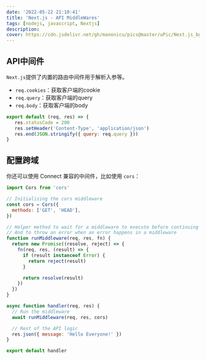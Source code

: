 ```yaml
---
date: '2022-05-22 21:10:41'
title: 'Next.js - API MiddleWares'
tags: [nodejs, javascript, Nextjs]
description:
cover: https://cdn.jsdelivr.net/gh/manonicu/pics@master/uPic/Next.js_bg.svg
---
```


## API中间件

`Next.js`提供了内置的路由中间件用于解析入参等。

- `req.cookies`：获取客户端的cookie
- `req.query`：获取客户端的query
- `req.body`：获取客户端的body

```jsx
export default (req, res) => {
   res.statusCode = 200
   res.setHeader('Content-Type', 'application/json')
   res.end(JSON.stringify({ query: req.query }))
}
```

## 配置跨域

你还可以使用 Connect 兼容的中间件，比如使用 `cors`：

```jsx
import Cors from 'cors'

// Initializing the cors middleware
const cors = Cors({
  methods: ['GET', 'HEAD'],
})

// Helper method to wait for a middleware to execute before continuing
// And to throw an error when an error happens in a middleware
function runMiddleware(req, res, fn) {
  return new Promise((resolve, reject) => {
    fn(req, res, (result) => {
      if (result instanceof Error) {
        return reject(result)
      }

      return resolve(result)
    })
  })
}

async function handler(req, res) {
  // Run the middleware
  await runMiddleware(req, res, cors)

  // Rest of the API logic
  res.json({ message: 'Hello Everyone!' })
}

export default handler
```
